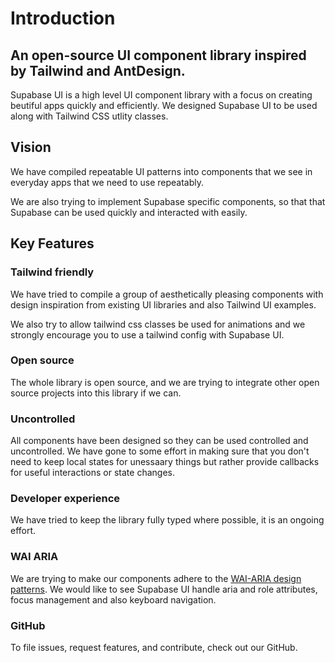 # Introduction

## An open-source UI component library inspired by Tailwind and AntDesign.

Supabase UI is a high level UI component library with a focus on creating beutiful apps quickly and efficiently. We designed Supabase UI to be used along with Tailwind CSS utlity classes.

## Vision

We have compiled repeatable UI patterns into components that we see in everyday apps that we need to use repeatably.

We are also trying to implement Supabase specific components, so that that Supabase can be used quickly and interacted with easily.

## Key Features

### Tailwind friendly

We have tried to compile a group of aesthetically pleasing components with design inspiration from existing UI libraries and also Tailwind UI examples.

We also try to allow tailwind css classes be used for animations and we strongly encourage you to use a tailwind config with Supabase UI.

### Open source

The whole library is open source, and we are trying to integrate other open source projects into this library if we can.

### Uncontrolled

All components have been designed so they can be used controlled and uncontrolled. We have gone to some effort in making sure that you don't need to keep local states for unessaary things but rather provide callbacks for useful interactions or state changes.

### Developer experience

We have tried to keep the library fully typed where possible, it is an ongoing effort.

### WAI ARIA

We are trying to make our components adhere to the [WAI-ARIA design patterns](https://www.w3.org/TR/wai-aria-practices-1.2). We would like to see Supabase UI handle aria and role attributes, focus management and also keyboard navigation.

### GitHub

To file issues, request features, and contribute, check out our GitHub.
